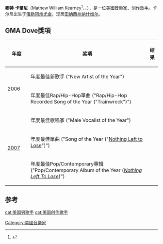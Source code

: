 {{request translation|en}}
{{blpsources|time=2020-01-10}}
{{Infobox musical artist  
|name=麦特·卡尔尼
| image = Mat Kearney.jpg
| caption = 
| type= 男歌手
| Birth_name   = Mat Kearney
| Born    = {{birth date and age|1978|12|1}}<br>{{USA}}[[俄勒冈州|俄勒冈州]][[尤金_(俄勒冈州)|尤金]]
| Origin      = 
| Instrument    = [[聲樂|聲樂]]、[[吉他|吉他]]、[[鋼琴|鋼琴]]、[[口琴|口琴]]、[[曼陀林|曼陀林]]、电颤琴、CP70
| Genre     = [[摇滚|摇滚]]、[[民俗音乐|民俗]]、[[嘻哈音乐|嘻哈]]、[[当代基督教音乐|基督教音乐]]
| Occupation   =  [[唱作人|创作歌手]]
| Years_active   = 2003年至今
| Label  = [[哥伦比亚唱片|哥伦比亚唱片]]、Inpop Records、Aware Records、Universal Republic Records
| URL  = {{URL|http://www.matkearney.com/}}
}}
'''麥特·卡爾尼'''（Mathew William Kearney<ref>{{cite web |url=http://starherald.net/engagements/x1414085424/Sims-Kearney-vows-planned-in-Tennessee |title=存档副本 |accessdate=2012-09-17 |deadurl=yes |archiveurl=https://web.archive.org/web/20120225091353/http://starherald.net/engagements/x1414085424/Sims-Kearney-vows-planned-in-Tennessee |archivedate=2012-02-25 }}</ref>，{{IPAc-en|icon|ˈ|k|ɑr|n|i}}，{{bd|1978年|12月1日||}}），是一位[[美國|美國]][[音樂家|音樂家]]、[[创作歌手|创作歌手]]。卡尔尼出生于[[俄勒冈州|俄勒冈州]][[尤金_(俄勒冈州)|尤金]]，现居[[田纳西州|田纳西州]][[纳什维尔|纳什维尔]]。

==GMA Dove獎項==
{| class="wikitable"
|-
! style="width:60px;"| 年度
! 奖项
! 结果
|-

!rowspan="2"| [[Dove_Awards_of_2006|2006]]
| 年度最佳新歌手 ("New Artist of the Year")
|{{nom}}
|-
| 年度最佳Rap/Hip-Hop單曲 ("Rap/Hip-Hop Recorded Song of the Year ("Trainwreck")")
|{{won}}
|-

!rowspan="3"| [[Dove_Awards_of_2007|2007]]
| 年度最佳歌唱家 ("Male Vocalist of the Year")
|{{nom}}
|-
| 年度最佳單曲 ("Song of the Year ("[[Nothing_Left_to_Lose_(song)|Nothing Left to Lose]]")")
|{{nom}}
|-
| 年度最佳Pop/Contemporary專輯 ("Pop/Contemporary Album of the Year (''[[Nothing_Left_To_Lose|Nothing Left To Lose]]'')")
|{{nom}}
|}

== 参考 ==
<references/>

{{Authority control}}
{{us-bio-stub}}
{{singer-stub}}
[[Category:美國音樂家|Category:美國音樂家]]
[[cat:美国男歌手|cat:美国男歌手]]
[[cat:美国创作歌手|cat:美国创作歌手]]